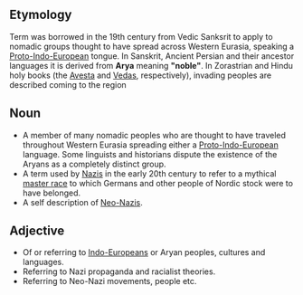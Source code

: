 ==Etymology==
Term was borrowed in the 19th century from Vedic Sanksrit to apply to nomadic groups thought to have spread across Western Eurasia, speaking a [[Proto-Indo-European]] tongue. In Sanskrit, Ancient Persian and their ancestor languages it is derived from '''Arya''' meaning '''"noble"'''. In Zorastrian and Hindu holy books (the [[Avesta]] and [[Vedas]], respectively), invading peoples are described coming to the region 

==Noun==
*A member of many nomadic peoples who are thought to have traveled throughout Western Eurasia spreading either a [[Proto-Indo-European]] language. Some linguists and historians dispute the existence of the Aryans as a completely distinct group.
*A term used by [[Nazis]] in the early 20th century to refer to a mythical [[master race]] to which Germans and other people of Nordic stock were to have belonged.
*A self description of [[Neo-Nazis]].

==Adjective==
*Of or referring to [[Indo-Europeans]] or Aryan peoples, cultures and languages.
*Referring to Nazi propaganda and racialist theories.
*Referring to Neo-Nazi movements, people etc.